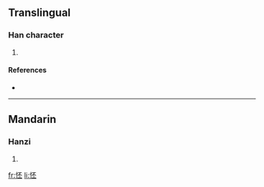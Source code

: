 ==Translingual==

===Han character===
{{Han char|rn=61|rad=心|as=05|sn=8|four=9101<sub>9</sub>|canj=心一火一 (PMFM)}}

# {{defn|Han|sort=心05}}

====References====
* {{Han ref|kx=0379.150|dkj=10429|dj=0707.230|hdz=42284.040|uh=600C|ud=24588|bh=CCAE|bd=52398}}

----

==Mandarin==

===Hanzi===
{{cmn-hanzi|pin=[[pēi]] ([[pei1]])|wg=p'ei<sup>1</sup>}}

# {{defn|Mandarin}}

[[fr:怌]]
[[li:怌]]
